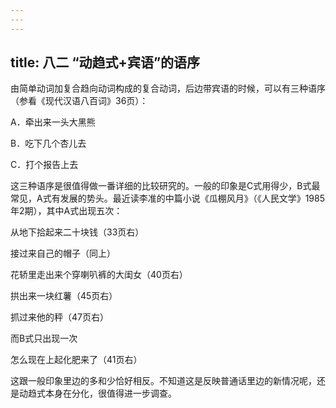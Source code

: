 ```yaml
---
---
---
```

title: 八二 “动趋式+宾语”的语序
---






由简单动词加复合趋向动词构成的复合动词，后边带宾语的时候，可以有三种语序（参看《现代汉语八百词》36页）：

A．牵出来一头大黑熊

B．吃下几个杏儿去

C．打个报告上去

这三种语序是很值得做一番详细的比较研究的。一般的印象是C式用得少，B式最常见，A式有发展的势头。最近读李准的中篇小说《瓜棚风月》（《人民文学》1985年2期），其中A式出现五次：

从地下拾起来二十块钱（33页右）

接过来自己的帽子（同上）

花轿里走出来个穿喇叭裤的大闺女（40页右）

拱出来一块红薯（45页右）

抓过来他的秤（47页右）

而B式只出现一次

怎么现在上起化肥来了（41页右）

这跟一般印象里边的多和少恰好相反。不知道这是反映普通话里边的新情况呢，还是动趋式本身在分化，很值得进一步调查。